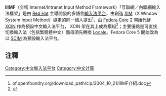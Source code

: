 {{noteTA
|G1=IT
}}
'''IIIMF'''（全稱 Internet/Intranet Input Method Framework）「互聯網／內聯網輸入法框架」是由 [[Red_Hat|Red Hat]] 主導開發的多語言[[輸入法平台|輸入法平台]]，由創造 [[XIM|XIM]]（X Window System Input Method）協定的同一組人提出<ref>of.openfoundry.org/download_path/cip/2004_10_21/IIIMF介紹.doc</ref>，由 [[Fedora_Core|Fedora Core]] 2 開始代替 [[XCIN|XCIN]] 作為預設中文輸入法平台， XCIN 架在其上成為模組<ref>{{Cite web |url=http://tciiimf.sourceforge.net/ |title=存档副本 |accessdate=2008-12-08 |archive-date=2008-05-16 |archive-url=https://web.archive.org/web/20080516163923/http://tciiimf.sourceforge.net/ |dead-url=no }}</ref>；主要優點是可直接切換輸入法（包括繁簡體中文）而毋須先轉換 [[Locale|Locale]]。Fedora Core 5 開始改為以 [[SCIM|SCIM]] 為預設輸入法平台。

== 注釋 ==
<references />

[[Category:中文輸入法平台|Category:中文輸入法平台]]
[[Category:中文计算|Category:中文计算]]


{{linux-stub}}
